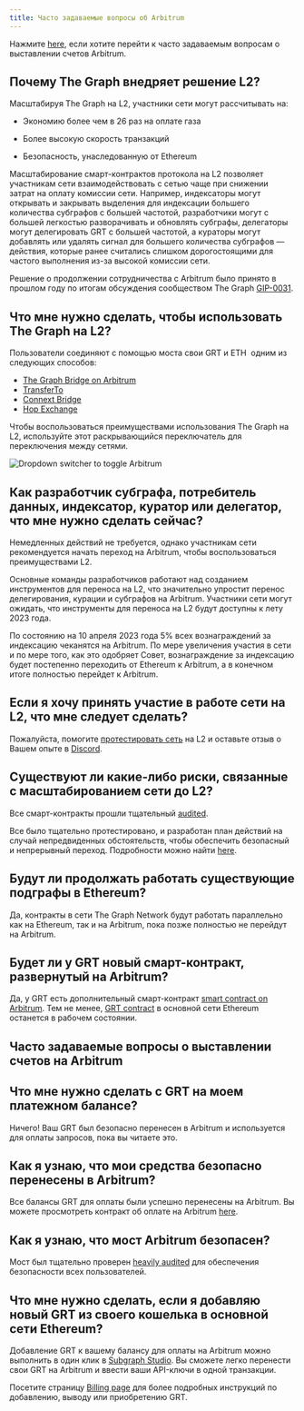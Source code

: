 ```yaml
---
title: Часто задаваемые вопросы об Arbitrum
---
```


Нажмите [here](#billing-on-arbitrum-faqs), если хотите перейти к часто задаваемым вопросам о выставлении счетов Arbitrum.

## Почему The Graph внедряет решение L2?

Масштабируя The Graph на L2, участники сети могут рассчитывать на:

-   Экономию более чем в 26 раз на оплате газа

-   Более высокую скорость транзакций

-   Безопасность, унаследованную от Ethereum

Масштабирование смарт-контрактов протокола на L2 позволяет участникам сети взаимодействовать с сетью чаще при снижении затрат на оплату комиссии сети. Например, индексаторы могут открывать и закрывать выделения для индексации большего количества субграфов с большей частотой, разработчики могут с большей легкостью разворачивать и обновлять субграфы, делегаторы могут делегировать GRT с большей частотой, а кураторы могут добавлять или удалять сигнал для большего количества субграфов — действия, которые ранее считались слишком дорогостоящими для частого выполнения из-за высокой комиссии сети.

Решение о продолжении сотрудничества с Arbitrum было принято в прошлом году по итогам обсуждения сообществом The Graph [GIP-0031](https://forum.thegraph.com/t/gip-0031-arbitrum-grt-bridge/3305).

## Что мне нужно сделать, чтобы использовать The Graph на L2?

Пользователи соединяют с помощью моста свои GRT и ETH  одним из следующих способов:

-   [The Graph Bridge on Arbitrum](https://bridge.arbitrum.io/?l2ChainId=42161)
-   [TransferTo](https://transferto.xyz/swap)
-   [Connext Bridge](https://bridge.connext.network/)
-   [Hop Exchange](https://app.hop.exchange/#/send?token=ETH)

Чтобы воспользоваться преимуществами использования The Graph на L2, используйте этот раскрывающийся переключатель для переключения между сетями.

![Dropdown switcher to toggle Arbitrum](/img/arbitrum-screenshot-toggle.png)

## Как разработчик субграфа, потребитель данных, индексатор, куратор или делегатор, что мне нужно сделать сейчас?

Немедленных действий не требуется, однако участникам сети рекомендуется начать переход на Arbitrum, чтобы воспользоваться преимуществами L2.

Основные команды разработчиков работают над созданием инструментов для переноса на L2, что значительно упростит перенос делегирования, курации и субграфов на Arbitrum. Участники сети могут ожидать, что инструменты для переноса на L2 будут доступны к лету 2023 года.

По состоянию на 10 апреля 2023 года 5% всех вознаграждений за индексацию чеканятся на Arbitrum. По мере увеличения участия в сети и по мере того, как это одобряет Совет, вознаграждение за индексацию будет постепенно переходить от Ethereum к Arbitrum, а в конечном итоге полностью перейдет к Arbitrum.

## Если я хочу принять участие в работе сети на L2, что мне следует сделать?

Пожалуйста, помогите [протестировать сеть](https://testnet.thegraph.com/explorer) на L2 и оставьте отзыв о Вашем опыте в [Discord](https://discord.gg/graphprotocol).

## Существуют ли какие-либо риски, связанные с масштабированием сети до L2?

Все смарт-контракты прошли тщательный [audited](https://github.com/graphprotocol/contracts/blob/dev/audits/OpenZeppelin/2022-07-graph-arbitrum-bridge-audit.pdf).

Все было тщательно протестировано, и разработан план действий на случай непредвиденных обстоятельств, чтобы обеспечить безопасный и непрерывный переход. Подробности можно найти [here](https://forum.thegraph.com/t/gip-0037-the-graph-arbitrum-deployment-with-linear-rewards-minted-in-l2/3551#risks-and-security-considerations-20).

## Будут ли продолжать работать существующие подграфы в Ethereum?

Да, контракты в сети The Graph Network будут работать параллельно как на Ethereum, так и на Arbitrum, пока позже полностью не перейдут на Arbitrum.

## Будет ли у GRT новый смарт-контракт, развернутый на Arbitrum?

Да, у GRT есть дополнительный смарт-контракт [smart contract on Arbitrum](https://arbiscan.io/address/0x9623063377ad1b27544c965ccd7342f7ea7e88c7). Тем не менее, [GRT contract](https://etherscan.io/token/0xc944e90c64b2c07662a292be6244bdf05cda44a7) в основной сети Ethereum останется в рабочем состоянии.

## Часто задаваемые вопросы о выставлении счетов на Arbitrum

## Что мне нужно сделать с GRT на моем платежном балансе?

Ничего! Ваш GRT был безопасно перенесен в Arbitrum и используется для оплаты запросов, пока вы читаете это.

## Как я узнаю, что мои средства безопасно перенесены в Arbitrum?

Все балансы GRT для оплаты были успешно перенесены на Arbitrum. Вы можете просмотреть контракт об оплате на Arbitrum [here](https://arbiscan.io/address/0x1B07D3344188908Fb6DEcEac381f3eE63C48477a).

## Как я узнаю, что мост Arbitrum безопасен?

Мост был тщательно проверен [heavily audited](https://code4rena.com/contests/2022-10-the-graph-l2-bridge-contest) для обеспечения безопасности всех пользователей.

## Что мне нужно сделать, если я добавляю новый GRT из своего кошелька в основной сети Ethereum?

Добавление GRT к вашему балансу для оплаты на Arbitrum можно выполнить в один клик в [Subgraph Studio](https://thegraph.com/studio/). Вы сможете легко перенести свои GRT на Arbitrum и ввести ваши API-ключи в одной транзакции.

Посетите страницу [Billing page](https://thegraph.com/docs/en/billing/) для более подробных инструкций по добавлению, выводу или приобретению GRT.

